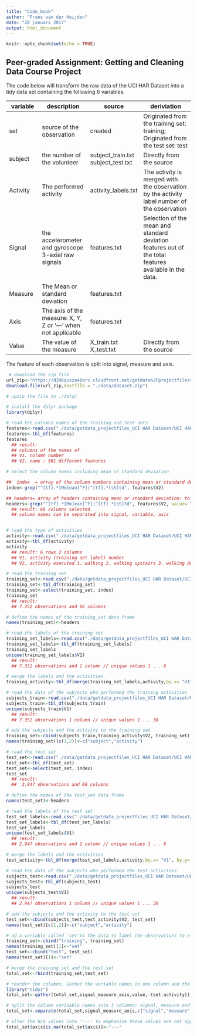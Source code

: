 ---
title: "Code_book"
author: "Frans van der Heijden"
date: "28 januari 2017"
output: html_document
---

```{r setup, include=FALSE}
knitr::opts_chunk$set(echo = TRUE)
```

## Peer-graded Assignment: Getting and Cleaning Data Course Project 

The code below will transform the raw data of the UCI HAR Dataset into a tidy data set containing the following 6 variables.


variable    |     description |     source  |         deriviation
------------|-----------------|-------------|--------------------
set         | source of the observation | created | Originated from the training set: training;   Originated from the test set: test
subject | the number of the volunteer | subject_train.txt subject_test.txt | Directly from the source
Activity | The performed activity  | activity_labels.txt | The activity is merged with the observation by the activity label number of the observation
Signal | the accelerometer and gyroscope 3-axial raw signals | features.txt	| Selection of the mean and standard deviation features out of the total features available in the data.
Measure |	The Mean or standard deviation |features.txt
Axis | The axis of the measure: X, Y, Z or '---' when not applicable |features.txt
Value |The value of the measure | X_train.txt  X_test.txt |	Directly from the source

The feature of each observation is split into signal, measure and axis.



```{r}
 # download the zip file
url_zip<-"https://d396qusza40orc.cloudfront.net/getdata%2Fprojectfiles%2FUCI%20HAR%20Dataset.zip "
download.file(url_zip,destfile = "./data/dataset.zip")

# upzip the file in ./data/

# install the dplyr package
library(dplyr)

# read the columns names of the training and test sets
features<-read.csv("./data/getdata_projectfiles_UCI HAR Dataset/UCI HAR Dataset/features.txt", sep = "", header = FALSE)
features<-tbl_df(features)
features
  ## result:
  ## columns of the names of 
  ## V1. column number
  ## V2. name : 561 different features

# select the column names including mean or standard deviation

##  index  = array of the column numbers containing mean or standard deviation: to be used to select the column of the data sets.
index<-grep("^[tf].*[Mm]ean[^F]|^[tf].*[sS]td", features$V2)

## headers= array of headers containing mean or standard deviation: to be used as headers for the data set
headers<-grep("^[tf].*[Mm]ean[^F]|^[tf].*[sS]td", features$V2, value= TRUE)
  ## result: 66 columns selected
  ## column names can be separated into signal, variable, axis


# read the type of activities
activity<-read.csv("./data/getdata_projectfiles_UCI HAR Dataset/UCI HAR Dataset/activity_labels.txt", sep = "", header = FALSE)
activity<-tbl_df(activity)
activity
  ## result: 6 rows 2 columns
  ## V1. activity (training set label) number
  ## V2. activity executed 1. walking 2. walking upstairs 3. walking downstairs 4. sitting 5. standing 6. laying

# read the training set
training_set<-read.csv("./data/getdata_projectfiles_UCI HAR Dataset/UCI HAR Dataset/train/X_train.txt", sep = "", header = FALSE)
training_set<-tbl_df(training_set)
training_set<-select(training_set, index)
training_set
  ## result:
  ## 7.352 observations and 66 columns

# define the names of the training_set data frame
names(training_set)<-headers

# read the labels of the training set
training_set_labels<-read.csv("./data/getdata_projectfiles_UCI HAR Dataset/UCI HAR Dataset/train/y_train.txt", sep = "", header = FALSE)
training_set_labels<-tbl_df(training_set_labels)
training_set_labels
unique(training_set_labels$V1)
  ## result:
  ## 7.352 observations and 1 column // unique values 1 ... 6

# merge the labels and the activities
training_activity<-tbl_df(merge(training_set_labels,activity,by.x= "V1", by.y= "V1"))

# read the data of the subjects who performed the training activities
subjects_train<-read.csv("./data/getdata_projectfiles_UCI HAR Dataset/UCI HAR Dataset/train/subject_train.txt", sep = "", header = FALSE)
subjects_train<-tbl_df(subjects_train)
unique(subjects_train$V1)
  ## result:
  ## 7.352 observations 1 column // unique values 1 ... 30

# add the subjects and the activity to the training set
training_set<-cbind(subjects_train,training_activity$V2, training_set)
names(training_set)[c(1,2)]<-c("subject","activity")

# read the test set
test_set<-read.csv("./data/getdata_projectfiles_UCI HAR Dataset/UCI HAR Dataset/test/X_test.txt", sep = "", header = FALSE)
test_set<-tbl_df(test_set)
test_set<-select(test_set, index)
test_set
  ## result:
  ##  2.947 observations and 66 columns

# define the names of the test_set data frame
names(test_set)<-headers

# read the labels of the test set
test_set_labels<-read.csv("./data/getdata_projectfiles_UCI HAR Dataset/UCI HAR Dataset/test/y_test.txt", sep = "", header = FALSE)
test_set_labels<-tbl_df(test_set_labels)
test_set_labels
unique(test_set_labels$V1)
  ## result:
  ## 2.947 observations and 1 column // unique vaLues 1 ... 6

# merge the labels and the activities
test_activity<-tbl_df(merge(test_set_labels,activity,by.x= "V1", by.y= "V1"))

# read the data of the subjects who performed the test activities
subjects_test<-read.csv("./data/getdata_projectfiles_UCI HAR Dataset/UCI HAR Dataset/test/subject_test.txt", sep = "", header = FALSE)
subjects_test<-tbl_df(subjects_test)
subjects_test
unique(subjects_test$V1)
  ## result:
  ## 2.947 observations 1 column // unique values 1 ... 30

# add the subjects and the activity to the test set
test_set<-cbind(subjects_test,test_activity$V2, test_set)
names(test_set)[c(1,2)]<-c("subject","activity")

# ad a variable called 'set'to the data to label the observations to eiher training or test
training_set<-cbind("training", training_set)
names(training_set)[1]<-"set"
test_set<-cbind("test", test_set)
names(test_set)[1]<-"set"

# merge the training set and the test set
total_set<-rbind(training_set,test_set)

# reorder the columns. Gather the variable names in one column and the values in another column
library("tidyr")
total_set<-gather(total_set,signal_measure_axis,value,-(set:activity))

# split the column variaable names into 3 columns: signal, measure and axis
total_set<-separate(total_set,signal_measure_axis,c("signal","measure","axis"),sep="-")

# alter the N/A values into '---' to emphasise these values are not applicable instead of not available
total_set$axis[is.na(total_set$axis)]<-"---"

```


